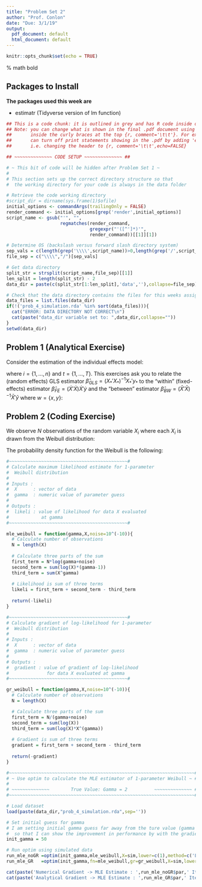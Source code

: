 ---
title: "Problem Set 2"
author: "Prof. Conlon"
date: "Due: 3/1/19"
output:
  pdf_document: default
  html_document: default
---

```{r setup, include=FALSE}
knitr::opts_chunk$set(echo = TRUE)
```


\newcommand{\E}[1]{\ensuremath{\mathbb{E}\big[#1\big]}}
\newcommand{\Emeasure}[2]{\ensuremath{\mathbb{E}_{#1}\big[#2\big]}}
\newcommand{\mbf}{\mathbf}% math bold

## Packages to Install


**The packages used this week are**

* estimatr (Tidyverse version of lm function)

```{r,comment='\t\t',echo=FALSE}

## This is a code chunk: it is outlined in grey and has R code inside of it
## Note: you can change what is shown in the final .pdf document using arguments 
##       inside the curly braces at the top {r, comment='\t\t'}. For example, you 
##       can turn off print statements showing in the .pdf by adding 'echo=False' 
##       i.e. changing the header to {r, comment='\t\t',echo=FALSE}

## ~~~~~~~~~~~~~~ CODE SETUP ~~~~~~~~~~~~~~ ##

# ~ This bit of code will be hidden after Problem Set 1 ~
#
# This section sets up the correct directory structure so that
#  the working directory for your code is always in the data folder

# Retrieve the code working directory
#script_dir = dirname(sys.frame(1)$ofile)
initial_options <- commandArgs(trailingOnly = FALSE)
render_command <- initial_options[grep('render',initial_options)]
script_name <- gsub("'", "", 
                    regmatches(render_command, 
                               gregexpr("'([^']*)'",
                               render_command))[[1]][1])

# Determine OS (backslash versus forward slash directory system)
sep_vals = c(length(grep('\\\\',script_name))>0,length(grep('/',script_name))>0)
file_sep = c("\\\\","/")[sep_vals]

# Get data directory
split_str = strsplit(script_name,file_sep)[[1]]
len_split = length(split_str) - 2
data_dir = paste(c(split_str[1:len_split],'data',''),collapse=file_sep)

# Check that the data directory contains the files for this weeks assignment
data_files = list.files(data_dir)
if(!('prob_4_simulation.rda' %in% sort(data_files))){
  cat("ERROR: DATA DIRECTORY NOT CORRECT\n")
  cat(paste("data_dir variable set to: ",data_dir,collapse=""))
}
setwd(data_dir)

```


## Problem 1 (Analytical Exercise)

Consider the estimation of the individual effects model:

\begin{align*}
	y_{it} = x_{it}'\beta + \alpha_{i} + \epsilon_{it} \mbox{,     } \E{\epsilon \vert x_{it},\alpha_{i}} = 0
\end{align*}
where $i=\{1,...,n\}$ and $t=\{1,...,T\}$.
\newline
This exercises ask you to relate the (random effects) GLS estimator $\hat{\beta}_{GLS}=(X_{*}'X_{*})^{-1}X_{*}'y_{*}$ to the "within" (fixed-effects) estimator $\hat{\beta}_{FE}=(\dot{X}'\dot{X})\dot{X}'\dot{y}$ and the "between" estimator $\hat{\beta}_{BW}=(\bar{X}'\bar{X})^{-1}\bar{X}'\bar{y}$ where $w=\{x,y\}$:
\begin{align*}
	\bar{w}_{i} &:= \frac{1}{T} \sum_{i=1}^{T} w_{i} \\
	\dot{w}_{i} &:= w_{it} - \bar{w}_{i} \\
	w_{it,*} &:= w_{it} - (1-\lambda)\bar{w}_{i} \\
	\lambda^{2} &= \frac{Var(\epsilon)}{T\,Var(\alpha_{i}) + Var(\epsilon_{it})}
\end{align*}

\begin{enumerate}
	\item Express the GLS estimator in terms of $\bar{X}$, $\dot{X}$, $\bar{y}$, $\dot{y}$, $\lambda$, and $T$.
	Notation:
\begin{align*}
	\dot{X}_{it} &:= X_{it} - \frac{1}{T} \sum_{t=1}^T X_{it} \\
	X_{it}^* &:= X_{it} - (1 - \lambda) \frac{1}{T} \sum_{t=1}^T X_{it}
\end{align*}
where
\begin{equation*}
	\lambda^2 := \frac{\text{Var}(e_{it})}{T \text{Var}(\alpha_{i}) + \text{Var}(e_{it})}
\end{equation*}
and
\begin{equation*}
	\bar{X}_i := \frac{1}{T} \sum_{t=1}^T X_{it}
\end{equation*}
Note also
\begin{equation*}
	X_{it}^* = \dot{X}_{it} + \lambda \bar{X}_i
\end{equation*}
which can be written in stacked form as
\begin{equation*}
	X^{*} = \dot{X} + \lambda \mbf{I} \bar{X}
\end{equation*}
Then
\begin{align*}
	\hat{\beta}_{\text{GLS}} &= (X^*{'} X^*)^{-1} X^*{'} Y^* \\
	&= ([\dot{X} + \lambda \mbf{I} \bar{X}]' [\dot{X} + \lambda \mbf{I} \bar{X}])^{-1} [\dot{X} + \lambda \mbf{I} \bar{X}]' Y^* \\
	&= (\dot{X}'\dot{X} + \bar{X}' \mbf{I}' \lambda^2 \mbf{I} \bar{X})^{-1} [\dot{X} + \lambda \mbf{I} \bar{X}]' Y^*
\end{align*}
where the cross-product terms $\dot{X}' \lambda \mbf{I} \bar{X}$ cancel as $\dot{X}$ represents the orthogonal component of a projection of $X$ onto its column-by-column time-average; thus
\begin{equation*}
	\dot{X}' \mbf{I} \bar{X} = \mbf{0}
\end{equation*}
	\item Show that there is a matrix R depending on $\bar{X}$, $\dot{X}$, $\lambda$ and $T$ such that the GLS estimator is a weighted average of the "within" and "between" estimators: 
	\begin{align*}
		\hat{\beta}_{GLS} = R \hat{\beta}_{FE} + (I-R)\hat{B}_{W}
	\end{align*}
From part (a), we have
\begin{equation*}
	\hat{\beta}_{\text{GLS}} = (\dot{X}'\dot{X} + \bar{X}' \mbf{I}' \lambda^2 \mbf{I} \bar{X})^{-1} [\dot{X} + \lambda \mbf{I} \bar{X}]' (\dot{Y} + \lambda \mbf{I} \bar{Y})
\end{equation*}
As
\begin{equation*}
	\dot{X}' \lambda \mbf{I} \bar{Y} = \mbf{0}
\end{equation*}
and
\begin{equation*}
	\lambda \bar{X}' \mbf{I}' \dot{Y} = \mbf{0}
\end{equation*}
our expression reduces to
\begin{equation*}
	\hat{\beta}_{\text{GLS}} = (\dot{X}'\dot{X} + \bar{X}' \mbf{I}' \lambda^2 \mbf{I} \bar{X})^{-1} [\dot{X}' \dot{Y} + \lambda^2 T \bar{X}' \bar{Y}]
\end{equation*}
Let
\begin{equation*}
	R := (\dot{X}'\dot{X} + \lambda^2 T \bar{X}' \bar{X})^{-1} (\dot{X}'\dot{X})
\end{equation*}
and note that
\begin{equation*}
	(\dot{X}'\dot{X} + \lambda^2 T \bar{X}' \bar{X})^{-1} (\dot{X}'\dot{X}) + (\dot{X}'\dot{X} + \lambda^2 T \bar{X}' \bar{X})^{-1} \lambda^2 T (\bar{X}'\bar{X}) = I
\end{equation*}
Then
\begin{align*}
	\hat{\beta}_{\text{GLS}} &= R (\dot{X}'\dot{X})^{-1} \dot{X}' \dot{Y} + (I - R) (\bar{X}'\bar{X})^{-1} \bar{X}' \bar{Y} \\
	&= R \hat{\beta}_{\text{FE}} + (I - R) \hat{\beta}_{\text{BW}}
\end{align*}
\item What happens to the relative weights on the "within" and "between" estimators as we increase the sample size, i.e. $T \to \infty$?
\newline
As $T \to \infty$, $R \stackrel{p}{\to} I$. To see this, note that
\begin{equation*}
	\lambda^2 \to 0 \ \ \text{ as } T \to \infty
\end{equation*}
and, under some finite moment assumptions, for a fixed $n$ and a given $i$,
\begin{equation*}
	\bar{X}_i = \frac{1}{T} \sum_{t=1}^T X_{it} \stackrel{p}{\to} \mathbb{E}_i [ X_{it} ]
\end{equation*}
and
\begin{equation*}
	\bar{X}_i' \bar{X}_i \stackrel{p}{\to} (\mathbb{E}_i [ X_{it} ]) ' \mathbb{E}_i [ X_{it} ]
\end{equation*}
Similarly for $\dot{X}_{it}$. Thus the second term in the denominator of $R$ converges to zero, and we have
\begin{equation*}
	R \stackrel{p}{\to} I
\end{equation*}	
\item Suppose that the random effects assumption $\E{\alpha_{i} \vert x_{i1,...,x_{iT}}} = 0$ does not hold. Characterize the bias of the estimators $\hat{\beta}_{FE}$, $\hat{\beta}_{W}$. (Note: An estimator $\hat{\beta}$ is unbiased if $\E{\hat{\beta}}=\beta$)
Our estimators are
\begin{align*}
	\hat{\beta}_{\text{FE}} &= (\dot{X}'\dot{X})^{-1} \dot{X}' \dot{Y} \\
	\hat{\beta}_{\text{BW}} &= (\bar{X}'\bar{X})^{-1} \bar{X}' \bar{Y}
\end{align*}
Note that
\begin{align*}
	\dot{Y} &= Y - \bar{Y} \\
	&= X \beta + \alpha \iota_T + e - [ \bar{X} \beta + \alpha \iota_T + \bar{e} ] \\
	&= \dot{X} \beta + \dot{e}
\end{align*}
and
\begin{equation*}
	\bar{Y} = \bar{X} \beta + \alpha \iota_T + \bar{e}
\end{equation*}
Then
\begin{align*}
	\hat{\beta}_{\text{FE}} &= (\dot{X}'\dot{X})^{-1} \dot{X}' [\dot{X} \beta + \dot{e}] \\
	\hat{\beta}_{\text{BW}} &= (\bar{X}'\bar{X})^{-1} \bar{X}' [\bar{X} \beta + \alpha \iota_T + \bar{e}]
\end{align*}
or
\begin{align*}
	\hat{\beta}_{\text{FE}} &= \beta + (\dot{X}'\dot{X})^{-1} \dot{X}' \dot{e} \\
	\hat{\beta}_{\text{BW}} &= \beta + (\bar{X}'\bar{X})^{-1} \bar{X}' \alpha \iota_T + (\bar{X}'\bar{X})^{-1} \bar{X}' \bar{e}
\end{align*}
For the first term, the mean-independence assumption, $\E[ e_{it} | X_{it}, \alpha_i ] = 0$, yields
\begin{equation*}
	\E[ \hat{\beta}_{\text{FE}} | X_{it}, \alpha_i ] = \beta + (\dot{X}'\dot{X})^{-1} \dot{X}' \E [ \dot{e} | X_{it}, \alpha_i ] = \beta
\end{equation*}
For the second estimator,
\begin{equation*}
	\E[ \hat{\beta}_{\text{BW}} | X_{it}, \alpha_i ] = \beta + \E[ (\bar{X}'\bar{X})^{-1} \bar{X}' \alpha \iota_T | X_{it}, \alpha_i ] + \E [ (\bar{X}'\bar{X})^{-1} \bar{X}' \bar{e} | X_{it}, \alpha_i ] = \beta + (\bar{X}'\bar{X})^{-1} \bar{X}' \E [ \alpha | X ] \iota_T
\end{equation*}
\item Use your result from $(d)$ to give a formula for the bias of our random effects estimator $\hat{\beta}_{GLS}$. What happens to the bias as $T \to \infty$.
\newline
The bias vanishes as $T \to \infty$, as $R \stackrel{p}{\to} I$.
\end{enumerate}

## Problem 2 (Coding Exercise)

We observe $N$ observations of the random variable $X_{i}$ where each $X_{i}$ is drawn from the Weibull distribution:

\begin{align*}
	X_{i} \sim W(\gamma)
\end{align*}

The probability density function for the Weibull is the following:

\begin{align*}
	f(x;\gamma) = \gamma x^{\gamma - 1} \exp(-(x^{\gamma})) \;\; ; x \geq 0 , \gamma > 0
\end{align*}

\begin{enumerate}
	\item Assume our $N$ observations are independent and identically distributed, what is the log-likelihood function?
	
	\begin{align*}
	  \mathcal{L}(\gamma \vert x_{1},...,x_{N}) &= \sum_{i=1}^{N} log(\gamma) + log(x_{i})(\gamma-1) -(x_{i}^{\gamma})
	\end{align*}
	
	\item Calculate the gradient (or first derivative) of your log-likelihood function.
	
	\begin{align*}
	  \frac{\partial L}{\partial \gamma} &= \sum_{i=1}^{N} \frac{1}{\gamma} + log(x_{i}) - log(x_{i}) x_{i}^{\gamma}
	\end{align*}
	
	\item Using the first order condition, what is the MLE estimator for $\gamma$?
	
	\begin{align*}
	  \frac{\partial L}{\partial \gamma} &=  0 \\
	\end{align*}
	
	This is an implicit function in $\gamma$, we will need to solve it numerically. 
	
	
	\item Verify that the second order condition guarantees a unique global solution. 
	
	\begin{align*}
	  \frac{\partial^{2} L}{\partial \gamma^{2}} &= \sum_{i=1}^{N} \frac{-1}{\gamma^{2}}  - log(x_{i})^{2}x_{i}^{\gamma}
	\end{align*}
	
	This is clearly less than 0 if $\gamma > 0$ and $x_{i} > 0$. 
	
	\item In R, I want you to write a function called mle\_weibull that takes two arguments $(X,\gamma)$, where $X$ is a vector of data and $\gamma$ is a scalar. The function returns the value of the log-likelihood function you derived in the last part.
\end{enumerate}
	
```{r,results='hold',comment=''}
#~~~~~~~~~~~~~~~~~~~~~~~~~~~~~~~~~~~~~~~~~~~~#
# Calculate maximum likelihood estimate for 1-parameter
#  Weibull distribution
#
# Inputs :
#  X      : vector of data 
#  gamma  : numeric value of parameter guess
#
# Outputs :
#  likeli : value of likelihood for data X evaluated
#            at gamma
#~~~~~~~~~~~~~~~~~~~~~~~~~~~~~~~~~~~~~~~~~~~~#

mle_weibull = function(gamma,X,noise=10^(-10)){
  # Calculate number of observations
  N = length(X)
  
  # Calculate three parts of the sum
  first_term = N*log(gamma+noise)
  second_term = sum(log(X)*(gamma-1))
  third_term = sum(X^gamma)
  
  # Likelihood is sum of three terms
  likeli = first_term + second_term - third_term
  
  return(-likeli)
}

#~~~~~~~~~~~~~~~~~~~~~~~~~~~~~~~~~~~~~~~~~~~~#
# Calculate gradient of log-likelihood for 1-parameter
#  Weibull distribution
#
# Inputs :
#  X      : vector of data 
#  gamma  : numeric value of parameter guess
#
# Outputs :
#  gradient : value of gradient of log-likelihood 
#              for data X evaluated at gamma
#~~~~~~~~~~~~~~~~~~~~~~~~~~~~~~~~~~~~~~~~~~~~#

gr_weibull = function(gamma,X,noise=10^(-10)){
  # Calculate number of observations
  N = length(X)

  # Calculate three parts of the sum
  first_term = N/(gamma+noise)
  second_term = sum(log(X))
  third_term = sum(log(X)*X^(gamma))
  
  # Gradient is sum of three terms
  gradient = first_term + second_term - third_term
  
  return(-gradient)
}

```
\begin{enumerate}
	\item Optimiziation routines can either be given a first derivative (or gradient) or the optimization routines calculate numerical derivatives. We will be using the R function $optim$, which accepts the first derivative as an argument $gr$. 
\end{enumerate}
\begin{itemize}
		\item[a.] We first want you to run $optim$ without supplying a first derivative (leaving gr out of the function). Note, to run optim you will need to supply your data $X$ as an additional parameter at the end of the function. We have provided you with simulated data in the file 'prob\_4\_simulation.rda' located in the data folder. 
		\item[b.]  We now want you to create a new function called gradient, which takes the same two arguments as your likelihood function. Now calculate the MLE using optim with the gradient.
		\item[c.] Compare both the number of iterations until convergence and your estimated $\gamma$ values from both runs. 
\end{itemize}
		
```{r,results='hold',comment=''}
#~~~~~~~~~~~~~~~~~~~~~~~~~~~~~~~~~~~~~~~~~~~~~~~~~~~~~~~~~~~~~~~~~~~~~#
# ~ Use optim to calculate the MLE estimator of 1-parameter Weibull ~ #
#
# ~~~~~~~~~~~~~~        True Value: Gamma = 2          ~~~~~~~~~~~~~~ # 
#~~~~~~~~~~~~~~~~~~~~~~~~~~~~~~~~~~~~~~~~~~~~~~~~~~~~~~~~~~~~~~~~~~~~~#

# Load dataset
load(paste(data_dir,"prob_4_simulation.rda",sep=''))

# Set initial guess for gamma
# I am setting initial gamma guess far away from the ture value (gamma = 2)
#  so that I can show the improvement in performance by with the gradient
init_gamma = 50

# Run optim using simulated data
run_mle_noGR =optim(init_gamma,mle_weibull,X=sim,lower=c(1),method=c('L-BFGS-B'))
run_mle_GR   =optim(init_gamma,fn=mle_weibull,gr=gr_weibull,X=sim,lower=c(1),method=c('L-BFGS-B'))

cat(paste('Numerical Gradient -> MLE Estimate : ',run_mle_noGR$par,' Iterations : ',run_mle_noGR$counts['function'],'\n'))
cat(paste('Analytical Gradient -> MLE Estimate : ',run_mle_GR$par,' Iterations : ',run_mle_GR$counts['function']))
```





